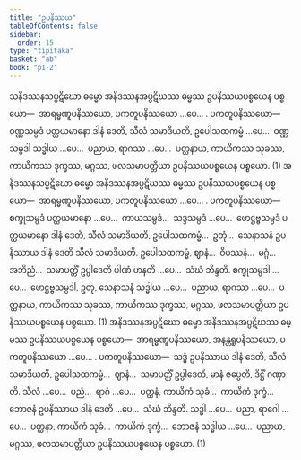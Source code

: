 ```yaml
---
title: "ဥပနိဿယ"
tableOfContents: false
sidebar:
  order: 15
type: "tipitaka"
basket: "ab"
book: "p1-2"
---
```



<DynamicBreadcrumb />

<Division number="37" book="p1-2" e="ch" v="37" p="480">

<Paragraph number="3015" book="p1-2">
သနိဒဿနသပ္ပဋိဃော ဓမ္မော အနိဒဿနအပ္ပဋိဃဿ ဓမ္မဿ ဥပနိဿယပစ္စယေန ပစ္စယော—  အာရမ္မဏူပနိဿယော, ပကတူပနိဿယော …ပေ… . <Emphasis>ပကတူပနိဿယော</Emphasis>—  ဝဏ္ဏသမ္ပဒံ ပတ္ထယမာနော ဒါနံ ဒေတိ, သီလံ သမာဒိယတိ, ဥပေါသထကမ္မံ …ပေ…  ဝဏ္ဏသမ္ပဒါ သဒ္ဓါယ …ပေ…  ပညာယ, ရာဂဿ …ပေ…  ပတ္ထနာယ, ကာယိကဿ သုခဿ, ကာယိကဿ ဒုက္ခဿ, မဂ္ဂဿ, ဖလသမာပတ္တိယာ ဥပနိဿယပစ္စယေန ပစ္စယော. (1)
</Paragraph>

<Paragraph number="3016" book="p1-2">
အနိဒဿနသပ္ပဋိဃော ဓမ္မော အနိဒဿနအပ္ပဋိဃဿ ဓမ္မဿ ဥပနိဿယပစ္စယေန ပစ္စယော—  အာရမ္မဏူပနိဿယော, ပကတူပနိဿယော …ပေ… . <Emphasis>ပကတူပနိဿယော</Emphasis>—  စက္ခုသမ္ပဒံ ပတ္ထယမာနော …ပေ…  ကာယသမ္ပဒံ…  သဒ္ဒသမ္ပဒံ …ပေ…  ဖောဋ္ဌဗ္ဗသမ္ပဒံ ပတ္ထယမာနော ဒါနံ ဒေတိ, သီလံ သမာဒိယတိ, ဥပေါသထကမ္မံ…  ဥတုံ…  သေနာသနံ ဥပနိဿာယ ဒါနံ ဒေတိ သီလံ သမာဒိယတိ. ဥပေါသထကမ္မံ, ဈာနံ…  ဝိပဿနံ…  မဂ္ဂံ…  အဘိညံ…  သမာပတ္တိံ ဥပ္ပါဒေတိ ပါဏံ ဟနတိ …ပေ…  သံဃံ ဘိန္ဒတိ. စက္ခုသမ္ပဒါ …ပေ…  ဖောဋ္ဌဗ္ဗသမ္ပဒါ, ဥတု, သေနာသနံ သဒ္ဓါယ …ပေ…  ပညာယ, ရာဂဿ …ပေ…  ပတ္ထနာယ, ကာယိကဿ သုခဿ, ကာယိကဿ ဒုက္ခဿ, မဂ္ဂဿ, ဖလသမာပတ္တိယာ ဥပနိဿယပစ္စယေန ပစ္စယော. (1)
</Paragraph>

</Division>
<Division number="38" book="p1-2" e="ch" v="37" p="480">

<Paragraph number="3017" book="p1-2">
အနိဒဿနအပ္ပဋိဃော ဓမ္မော အနိဒဿနအပ္ပဋိဃဿ ဓမ္မဿ ဥပနိဿယပစ္စယေန ပစ္စယော—  အာရမ္မဏူပနိဿယော, အနန္တရူပနိဿယော, ပကတူပနိဿယော …ပေ… . <Emphasis>ပကတူပနိဿယော</Emphasis>—  သဒ္ဓံ ဥပနိဿာယ ဒါနံ ဒေတိ, သီလံ သမာဒိယတိ, ဥပေါသထကမ္မံ…  ဈာနံ…  သမာပတ္တိံ ဥပ္ပါဒေတိ, မာနံ ဇပ္ပေတိ, ဒိဋ္ဌိံ ဂဏှာတိ. သီလံ …ပေ…  ပညံ…  ရာဂံ …ပေ…  ပတ္ထနံ, ကာယိကံ သုခံ…  ကာယိကံ ဒုက္ခံ…  ဘောဇနံ ဥပနိဿာယ ဒါနံ ဒေတိ …ပေ…  သံဃံ ဘိန္ဒတိ. သဒ္ဓါ …ပေ…  ပညာ, ရာဂေါ …ပေ…  ပတ္ထနာ, ကာယိကံ သုခံ…  ကာယိကံ ဒုက္ခံ…  ဘောဇနံ သဒ္ဓါယ …ပေ…  ပညာယ, မဂ္ဂဿ, ဖလသမာပတ္တိယာ ဥပနိဿယပစ္စယေန ပစ္စယော. (1)
</Paragraph>
</Division>